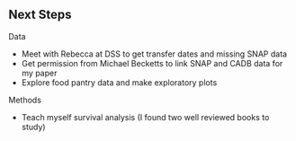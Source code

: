 \newpage

## Next Steps {-}

Data

+ Meet with Rebecca at DSS to get transfer dates and missing SNAP data
+ Get permission from Michael Becketts to link SNAP and CADB data for my paper
+ Explore food pantry data and make exploratory plots

Methods

+ Teach myself survival analysis (I found two well reviewed books to study)
